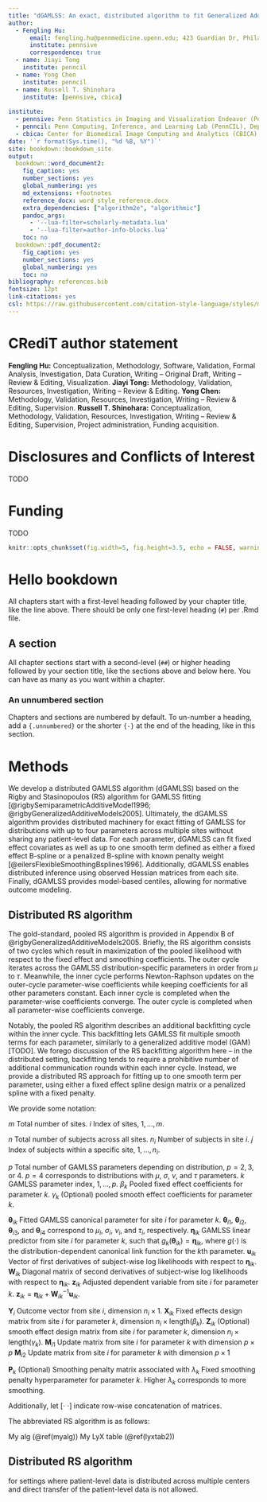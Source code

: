```yaml
---
title: "dGAMLSS: An exact, distributed algorithm to fit Generalized Additive Models for Location, Scale, and Shape for privacy-preserving biomedical inference"
author:
  - Fengling Hu:
      email: fengling.hu@pennmedicine.upenn.edu; 423 Guardian Dr, Philadelphia, PA 19104
      institute: pennsive
      correspondence: true
  - name: Jiayi Tong
    institute: penncil
  - name: Yong Chen
    institute: penncil
  - name: Russell T. Shinohara
    institute: [pennsive, cbica]
    
institute:
  - pennsive: Penn Statistics in Imaging and Visualization Endeavor (PennSIVE), Department of Biostatistics, Epidemiology, and Informatics, Perelman School of Medicine, University of Pennsylvania
  - penncil: Penn Computing, Inference, and Learning Lab (PennCIL), Department of Biostatistics, Epidemiology, and Informatics, Perelman School of Medicine, University of Pennsylvania
  - cbica: Center for Biomedical Image Computing and Analytics (CBICA), Perelman School of Medicine, University of Pennsylvania
date: '`r format(Sys.time(), "%d %B, %Y")`'
site: bookdown::bookdown_site
output:
  bookdown::word_document2:
    fig_caption: yes
    number_sections: yes
    global_numbering: yes
    md_extensions: +footnotes
    reference_docx: word_style_reference.docx
    extra_dependencies: ["algorithm2e", "algorithmic"]
    pandoc_args:
      - '--lua-filter=scholarly-metadata.lua'
      - '--lua-filter=author-info-blocks.lua'
    toc: no
  bookdown::pdf_document2:
    fig_caption: yes
    number_sections: yes
    global_numbering: yes
    toc: no
bibliography: references.bib
fontsize: 12pt
link-citations: yes
csl: https://raw.githubusercontent.com/citation-style-language/styles/master/biometrics.csl
---
```


# CRediT author statement {-}

**Fengling Hu:** Conceptualization, Methodology, Software, Validation, Formal Analysis, Investigation, Data Curation, Writing -- Original Draft, Writing -- Review & Editing, Visualization. 
**Jiayi Tong:** Methodology, Validation, Resources, Investigation, Writing -- Review & Editing.
**Yong Chen:** Methodology, Validation, Resources, Investigation, Writing -- Review & Editing, Supervision.
**Russell T. Shinohara:** Conceptualization, Methodology, Validation, Resources, Investigation, Writing -- Review & Editing, Supervision, Project administration, Funding acquisition.

# Disclosures and Conflicts of Interest {-}
TODO

# Funding {-}
TODO

```r
knitr::opts_chunk$set(fig.width=5, fig.height=3.5, echo = FALSE, warning = FALSE, message = FALSE) 
```
\newpage

<!--chapter:end:index.Rmd-->

# Hello bookdown 

All chapters start with a first-level heading followed by your chapter title, like the line above. There should be only one first-level heading (`#`) per .Rmd file.

## A section

All chapter sections start with a second-level (`##`) or higher heading followed by your section title, like the sections above and below here. You can have as many as you want within a chapter.

### An unnumbered section {-}

Chapters and sections are numbered by default. To un-number a heading, add a `{.unnumbered}` or the shorter `{-}` at the end of the heading, like in this section.

<!--chapter:end:01-intro.Rmd-->

# Methods

We develop a distributed GAMLSS algorithm (dGAMLSS) based on the Rigby and Stasinopoulos (RS) algorithm for GAMLSS fitting [@rigbySemiparametricAdditiveModel1996; @rigbyGeneralizedAdditiveModels2005]. Ultimately, the dGAMLSS algorithm provides distributed machinery for exact fitting of GAMLSS for distributions with up to four parameters across multiple sites without sharing any patient-level data. For each parameter, dGAMLSS can fit fixed effect covariates as well as up to one smooth term defined as either a fixed effect B-spline or a penalized B-spline with known penalty weight [@eilersFlexibleSmoothingBsplines1996]. Additionally, dGAMLSS enables distributed inference using observed Hessian matrices from each site. Finally, dGAMLSS provides model-based centiles, allowing for normative outcome modeling.

## Distributed RS algorithm

The gold-standard, pooled RS algorithm is provided in Appendix B of @rigbyGeneralizedAdditiveModels2005. Briefly, the RS algorithm consists of two cycles which result in maximization of the pooled likelihood with respect to the fixed effect and smoothing coefficients. The outer cycle iterates across the GAMLSS distribution-specific parameters in order from $\mu$ to $\tau$. Meanwhile, the inner cycle performs Newton-Raphson updates on the outer-cycle parameter-wise coefficients while keeping coefficients for all other parameters constant. Each inner cycle is completed when the parameter-wise coefficients converge. The outer cycle is completed when all parameter-wise coefficients converge.

Notably, the pooled RS algorithm describes an additional backfitting cycle within the inner cycle. This backfitting lets GAMLSS fit multiple smooth terms for each parameter, similarly to a generalized additive model (GAM) [TODO]. We forego discussion of the RS backfitting algorithm here -- in the distributed setting, backfitting tends to require a prohibitive number of additional communication rounds within each inner cycle. Instead, we provide a distributed RS approach for fitting up to one smooth term per parameter, using either a fixed effect spline design matrix or a penalized spline with a fixed penalty.

We provide some notation:

\begin{table}[!h]
\centering
\caption{My LyX table}
\begin{tabular}{ccccccc}
\hline 
Car & mpg & cyl & disp & hp & drat & wt\tabularnewline
\hline 
Mazda RX4 & 21.00 & 6.00 & 160.00 & 110.00 & 3.90 & 2.62\tabularnewline
Mazda RX4 Wag & 21.00 & 6.00 & 160.00 & 110.00 & 3.90 & 2.88\tabularnewline
Datsun 710 & 22.80 & 4.00 & 108.00 & 93.00 & 3.85 & 2.32\tabularnewline
Hornet 4 Drive & 21.40 & 6.00 & 258.00 & 110.00 & 3.08 & 3.21\tabularnewline
Hornet Sportabout & 18.70 & 8.00 & 306.00 & 175.00 & 3.15 & 3.44\tabularnewline
\hline 
\end{tabular}
\label{lyxtab2}
\end{table}

$m$ Total number of sites.
$i$ Index of sites, $1, \ldots, m$.

$n$ Total number of subjects across all sites.
$n_i$ Number of subjects in site $i$.
$j$ Index of subjects within a specific site, $1, \ldots, n_i$.

$p$ Total number of GAMLSS parameters depending on distribution, $p = 2, 3$, or $4$. $p = 4$ corresponds to distributions with $\mu$, $\sigma$, $\nu$, and $\tau$ parameters.
$k$ GAMLSS parameter index, $1, \ldots, p$.
$\beta_k$ Pooled fixed effect coefficients for parameter $k$.
$\gamma_k$ (Optional) pooled smooth effect coefficients for parameter $k$.

$\boldsymbol{\theta}_{ik}$ Fitted GAMLSS canonical parameter for site $i$ for parameter $k$. $\boldsymbol{\theta}_{i1}$, $\boldsymbol{\theta}_{i2}$, $\boldsymbol{\theta}_{i3}$, and $\boldsymbol{\theta}_{i4}$ correspond to $\mu_i$, $\sigma_i$, $\nu_i$, and $\tau_i$, respectively.
$\boldsymbol{\eta}_{ik}$ GAMLSS linear predictor from site $i$ for parameter $k$, such that $g_k(\boldsymbol{\theta}_{ik}) = \boldsymbol{\eta}_{ik}$, where $g(\cdot)$ is the distribution-dependent canonical link function for the $k$th parameter.
$\boldsymbol{u}_{ik}$ Vector of first derivatives of subject-wise log likelihoods with respect to $\boldsymbol{\eta}_{ik}$.
$\boldsymbol{W}_{ik}$ Diagonal matrix of second derivatives of subject-wise log likelihoods with respect to $\boldsymbol{\eta}_{ik}$.
$\boldsymbol{z}_{ik}$ Adjusted dependent variable from site $i$ for parameter $k$. $\boldsymbol{z}_{ik} = \boldsymbol{\eta}_{ik} + \boldsymbol{W}_{ik}^{-1}\boldsymbol{u}_{ik}$.

$\boldsymbol{Y}_i$ Outcome vector from site $i$, dimension $n_i \times 1$.
$\boldsymbol{X}_{ik}$ Fixed effects design matrix from site $i$ for parameter $k$, dimension $n_i \times \text{length}(\beta_k)$.
$\boldsymbol{Z}_{ik}$ (Optional) smooth effect design matrix from site $i$ for parameter $k$, dimension $n_i \times \text{length}(\gamma_k)$.
$\boldsymbol{M}_{i1}$ Update matrix from site $i$ for parameter $k$ with dimension $p \times p$
$\boldsymbol{M}_{i2}$ Update matrix from site $i$ for parameter $k$ with dimension $p \times 1$

$\boldsymbol{P}_{k}$ (Optional) Smoothing penalty matrix associated with 
$\lambda_k$ Fixed smoothing penalty hyperparameter for parameter $k$. Higher $\lambda_k$ corresponds to more smoothing.

Additionally, let $[\cdot \: \cdot]$ indicate row-wise concatenation of matrices.

The abbreviated RS algorithm is as follows:

\begin{algorithm}[H]
  \SetKwInput{KwInit}{Initialize}
  \KwData{(Client) $\boldsymbol{Y}_i, \boldsymbol{X}_i1, \ldots, \boldsymbol{X}_ip, \boldsymbol{Z}_{i1}, \ldots, \boldsymbol{Z}_ip$}
  \KwData{(Global) If using penalized splines: $\boldsymbol{P}_{1}, \ldots, \boldsymbol{P}_{p}, \lambda_1, \ldots, \lambda_p$}
  \KwResult{$\hat{\beta}_1, \ldots, \hat{\beta_p}, \hat{\gamma_1}, \ldots, \hat{\gamma_p}$. Corresponding test p-values and standard errors. Parametric centiles.}
  \KwInit{Coefficients $\beta_1, \ldots, \beta_p, \gamma_1, \ldots, \gamma_p$}
  \While{not all pooled coefficients have converged} {
    \For{$k = 1, \ldots, p$} {
        \While{$\beta_k$ and/or $\gamma_k$ have not converged} {
            \If{only fixed effects} {
                1. (Client $i$) Solve for $\boldsymbol{\eta}_{ik} = \boldsymbol{X}_{ik} \beta_k$. \\
                2. (Client $i$) At $\boldsymbol{\eta}_{ik}$, evaluate $\boldsymbol{u}_{ik}$ and $\boldsymbol{W}_{ik}$. \\
                3. (Client $i$) Evaluate $\boldsymbol{z}_{ik} = \boldsymbol{\eta}_{ik} + \boldsymbol{W}_{ik}^{-1} \boldsymbol{u}_{ik}$. \\
                4. (Client $i$) Evaluate and send: $\boldsymbol{M}_{i1} = \boldsymbol{X}_{ik}^T \boldsymbol{W}_{ik} \boldsymbol{X}_{ik}$ and $\boldsymbol{M}_{i2} = \boldsymbol{X}_{ik}^T 
 \boldsymbol{W}_{ik} \boldsymbol{z}_{ik}$. \\
                5. (Central) Update $\beta_k = (\sum_{i = 1}^m\boldsymbol{M}_{i1})^{-1}(\sum_{i = 1}^m\boldsymbol{M}_{i2})$. \\ 
            }
            \If{fixed effects and fixed basis smooth} {
                1. Re-define $\boldsymbol{X}_{ik} = [\boldsymbol{X}_{ik} \: \boldsymbol{Z}_{ik}]$ and $\beta_k = [\beta_k^T \: \gamma_k^T]^T$. \\
                2. Fit using the "only fixed effects" algorithm. \\
            }
            \If{fixed effects and fixed penalty smooth} {
                1. (Client $i$) Solve for $\boldsymbol{\eta}_{ik} = \boldsymbol{X}_{ik} \beta_k + \boldsymbol{Z}_{ik} \gamma_k$. \\
                2. (Client $i$) At $\boldsymbol{\eta}_{ik}$, evaluate $\boldsymbol{u}_{ik}$ and $\boldsymbol{W}_{ik}$. \\
                3. (Client $i$) Evaluate $\boldsymbol{z}_{ik} = \boldsymbol{\eta}_{ik} + \boldsymbol{W}_{ik}^{-1} \boldsymbol{u}_{ik}$. \\
                4. (Client $i$) Evaluate and send: $\boldsymbol{M}_{i1} = [\boldsymbol{X}_{ik} \: \boldsymbol{Z}_{ik}]^T \boldsymbol{W}_{ik} [\boldsymbol{X}_{ik} \: \boldsymbol{Z}_{ik}]$ and $\boldsymbol{M}_{i2} = [\boldsymbol{X}_{ik} \: \boldsymbol{Z}_{ik}]^T \boldsymbol{W}_{ik} \boldsymbol{z}_{ik}$. \\
                5. (Central) Update $[\beta_k^T \: \gamma_k^T] = (\sum_{i = 1}^m \boldsymbol{M}_{i1} + \lambda_k \boldsymbol{P}_k)^{-1}(\sum_{i = 1}^m \boldsymbol{M}_{i2})$. \\ 
            }
        }
    }
  }
\caption{Distributed RS Algorithm}
\label{myalg}
\end{algorithm}

My alg (\@ref(myalg))
My LyX table (\@ref(lyxtab2))


## Distributed RS algorithm

for settings where patient-level data is distributed across multiple centers and direct transfer of the patient-level data is not allowed.


<!--chapter:end:02-methods.Rmd-->

